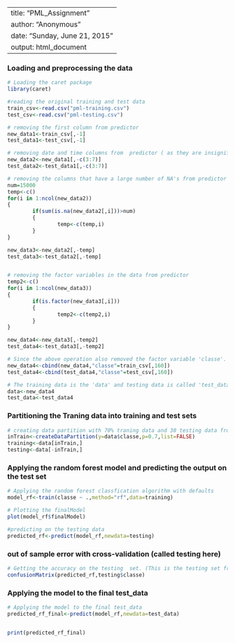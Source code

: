 
---
title: "PML_Assignment"
author: "Anonymous"
date: "Sunday, June 21, 2015"
output: html_document
---

### Loading and preprocessing the data ###

```r
# Loading the caret package
library(caret)

#reading the original training and test data
train_csv<-read.csv("pml-training.csv")
test_csv<-read.csv("pml-testing.csv")

# removing the first column from predictor
new_data1<-train_csv[,-1]
test_data1<-test_csv[,-1]

# removing date and time columns from  predictor ( as they are insignificant in determining the final class)
new_data2<-new_data1[,-c(3:7)]
test_data2<-test_data1[,-c(3:7)]

# removing the columns that have a large number of NA's from predictor
num=15000
temp<-c()
for(i in 1:ncol(new_data2))
{
        if(sum(is.na(new_data2[,i]))>num)
        {
                temp<-c(temp,i)
        }
}

new_data3<-new_data2[,-temp]
test_data3<-test_data2[,-temp]


# removing the factor variables in the data from predictor
temp2<-c()
for(i in 1:ncol(new_data3))
{
        if(is.factor(new_data3[,i]))
        {
                temp2<-c(temp2,i)
        }
}

new_data4<-new_data3[,-temp2]
test_data4<-test_data3[,-temp2]

# Since the above operation also removed the factor variable 'classe'. Adding it here again.
new_data4<-cbind(new_data4,"classe"=train_csv[,160])
test_data4<-cbind(test_data4,"classe"=test_csv[,160])

# The training data is the 'data' and testing data is called 'test_data'
data<-new_data4
test_data<-test_data4

```

### Partitioning the Traning data into training and test sets ###

```r
# creating data partition with 70% traning data and 30 testing data from the data.frame 'data' above.
inTrain<-createDataPartition(y=data$classe,p=0.7,list=FALSE)
training<-data[inTrain,]
testing<-data[-inTrain,]
```


### Applying the random forest model and predicting the output on the test set ###

```r
# Applying the random forest classfication algorithm with defaults
model_rf<-train(classe ~ .,method="rf",data=training)

# Plotting the finalModel
plot(model_rf$finalModel)

#predicting on the testing data
predicted_rf<-predict(model_rf,newdata=testing)
```


### out of sample error with cross-validation (called testing here) ###
```r
# Getting the accuracy on the testing  set. (This is the testing set from the partition function)
confusionMatrix(predicted_rf,testing$classe)
```


### Applying the model to the final test_data ###
```r
# Applying the model to the final test_data
predicted_rf_final<-predict(model_rf,newdata=test_data)


print(predicted_rf_final)
```
